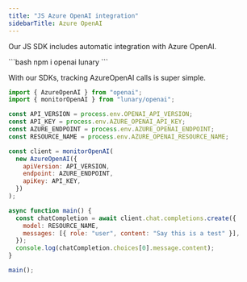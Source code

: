 ```yaml
---
title: "JS Azure OpenAI integration"
sidebarTitle: Azure OpenAI
---
```


Our JS SDK includes automatic integration with Azure OpenAI.

<Steps>
<Step n='1' title="Setup the SDK">
```bash
npm i openai lunary 
```
</Step>

<Step n='2' title='Monitor AzureOpenAI'>

With our SDKs, tracking AzureOpenAI calls is super simple.

```js
import { AzureOpenAI } from "openai";
import { monitorOpenAI } from "lunary/openai";

const API_VERSION = process.env.OPENAI_API_VERSION;
const API_KEY = process.env.AZURE_OPENAI_API_KEY;
const AZURE_ENDPOINT = process.env.AZURE_OPENAI_ENDPOINT;
const RESOURCE_NAME = process.env.AZURE_OPENAI_RESOURCE_NAME;

const client = monitorOpenAI(
  new AzureOpenAI({
    apiVersion: API_VERSION,
    endpoint: AZURE_ENDPOINT,
    apiKey: API_KEY,
  })
);

async function main() {
  const chatCompletion = await client.chat.completions.create({
    model: RESOURCE_NAME,
    messages: [{ role: "user", content: "Say this is a test" }],
  });
  console.log(chatCompletion.choices[0].message.content);
}

main();

```

</Step>
</Steps>